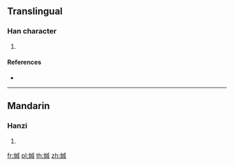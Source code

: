 {{character info/new}}
==Translingual==

===Han character===
{{Han char|rn=86|rad=火|as=09|sn=13|four=93850|canj=FIHR}}

# {{defn|Han|sort=火09}}

====References====
* {{Han ref|kx=0677.020|dkj=19198|hdz=32216.030|uh=7158|ud=29016|bh=DE78|bd=56952}}

----

==Mandarin==

===Hanzi===
{{cmn-hanzi|pin=[[chán]] ([[chan2]])|wg=ch'an<sup>2</sup>}}

# {{defn|lang=cmn|sort=火09}}

[[fr:煘]]
[[pl:煘]]
[[th:煘]]
[[zh:煘]]